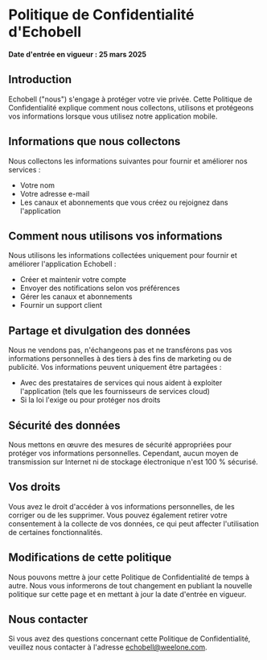 # Politique de Confidentialité d'Echobell

**Date d'entrée en vigueur : 25 mars 2025**

## Introduction

Echobell ("nous") s'engage à protéger votre vie privée. Cette Politique de Confidentialité explique comment nous collectons, utilisons et protégeons vos informations lorsque vous utilisez notre application mobile.

## Informations que nous collectons

Nous collectons les informations suivantes pour fournir et améliorer nos services :

- Votre nom
- Votre adresse e-mail
- Les canaux et abonnements que vous créez ou rejoignez dans l'application

## Comment nous utilisons vos informations

Nous utilisons les informations collectées uniquement pour fournir et améliorer l'application Echobell :

- Créer et maintenir votre compte
- Envoyer des notifications selon vos préférences
- Gérer les canaux et abonnements
- Fournir un support client

## Partage et divulgation des données

Nous ne vendons pas, n'échangeons pas et ne transférons pas vos informations personnelles à des tiers à des fins de marketing ou de publicité. Vos informations peuvent uniquement être partagées :

- Avec des prestataires de services qui nous aident à exploiter l'application (tels que les fournisseurs de services cloud)
- Si la loi l'exige ou pour protéger nos droits

## Sécurité des données

Nous mettons en œuvre des mesures de sécurité appropriées pour protéger vos informations personnelles. Cependant, aucun moyen de transmission sur Internet ni de stockage électronique n'est 100 % sécurisé.

## Vos droits

Vous avez le droit d'accéder à vos informations personnelles, de les corriger ou de les supprimer. Vous pouvez également retirer votre consentement à la collecte de vos données, ce qui peut affecter l'utilisation de certaines fonctionnalités.

## Modifications de cette politique

Nous pouvons mettre à jour cette Politique de Confidentialité de temps à autre. Nous vous informerons de tout changement en publiant la nouvelle politique sur cette page et en mettant à jour la date d'entrée en vigueur.

## Nous contacter

Si vous avez des questions concernant cette Politique de Confidentialité, veuillez nous contacter à l'adresse echobell@weelone.com.
